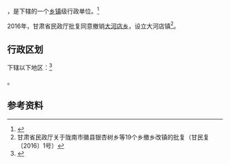 {{中国乡级行政区|62/12/27/210/000}}

'''{{PAGENAMEBASE}}'''，是{{PRC admin/fullname|62/12/27/210/000|3}}下辖的一个[[乡镇|乡镇]]级行政单位。<ref>{{PRC admin/ref sgc|{{PRC admin/parent|62/12/27/210/000}}}}</ref>

2016年，甘肃省民政厅批复同意撤销[[大河店乡|大河店乡]]，设立大河店镇<ref>甘肃省民政厅关于陇南市徽县银杏树乡等19个乡撤乡改镇的批复（甘民复〔2016〕1号）</ref>。

== 行政区划 ==

{{PAGENAMEBASE}}下辖以下地区：<ref>{{PRC admin/ref sgc|62/12/27/210/000}}</ref>

{{PRC admin/children|62/12/27/210/000}}。

== 参考资料 ==

{{reflist}}

{{行政区划小作品}}
{{PRC admin/navcat|62/12/27/210/000}}